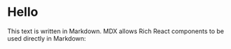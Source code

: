 # Hello

This text is written in Markdown.
MDX allows Rich React components to be used directly in Markdown:
